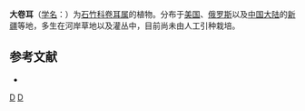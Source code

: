 {{Speciesbox 
| taxon = Cerastium maximum
| authority = L.
}}

'''大卷耳'''（[[学名|学名]]：{{lang|la|''Cerastium maximum''}}）为[[石竹科|石竹科]][[卷耳属|卷耳属]]的植物。分布于[[美国|美国]]、[[俄罗斯|俄罗斯]]以及[[中国大陆|中国大陆]]的[[新疆|新疆]]等地，多生在河岸草地以及灌丛中，目前尚未由人工引种栽培。

== 参考文献 ==
<div class="references-small">
* {{cite web| url =http://www.bioinfo.cn/db05/KmzwSpecies.php?action=view&id=2077| title =大卷耳| work =《中国高等植物数据库全库》| publisher =中国科学院微生物研究所| author =昆明植物研究所| accessdate =2009-02-23| deadurl =yes| archiveurl =https://web.archive.org/web/20160305052800/http://www.bioinfo.cn/db05/KmzwSpecies.php?action=view&id=2077| archivedate =2016-03-05}}
</div>
{{Taxonbar|from=Q10933842}}

[[Category:卷耳属|D]]
[[Category:_卡尔·林奈命名的生物分类|D]]
